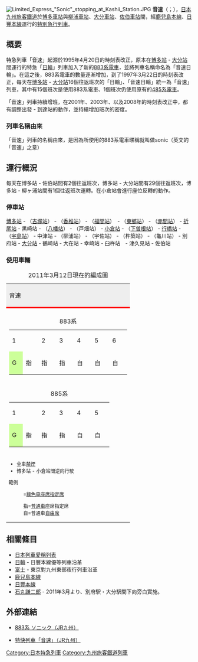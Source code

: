 {{列車名
|列車名       = 音速
|公司色              = #FF0000
|圖像              = Kyushu Railway - Series 883 - 02.JPG
|pxl             = 
|日文原名             = ソニック
|圖像説明          = 883系音速列車
|營運商          = [[九州旅客鐵道|九州旅客鐵道]]（JR九州）
|列車種類          = [[特別急行列車|特急列車]]
|運行路段          = [[博多車站|博多車站]] - [[柳浦車站|柳浦車站]] - [[大分車站|大分車站]]・[[佐伯車站|佐伯車站]]
|主要途徑路線      = [[日豐本線|日豐本線]]・[[鹿兒島本線|鹿兒島本線]]
|使用車輛          = [[JR九州883系电力动车组|883系電車]]（[[大分車輛中心|大分車輛中心]]）[[JR九州885系電力動車組|885系電車]]（[[南福岡車輛區|南福岡車輛區]]）
|服務開始日       = 1997年3月22日
|備註              = 
|全寬備註
}}
[[File:Limited_Express_"Sonic"_stopping_at_Kashii_Station.JPG|thumb]]
'''音速'''（{{lang-ja|ソニック}}；{{lang-en|Sonic}}），[[日本|日本]][[九州旅客鐵道|九州旅客鐵道]]於[[博多車站|博多車站]]與[[柳浦車站|柳浦車站]]、[[大分車站|大分車站]]、[[佐伯車站|佐伯車站]]間，經[[鹿兒島本線|鹿兒島本線]]、[[日豐本線|日豐本線]]運行的[[特別急行列車|特別急行列車]]。

== 概要 ==
特急列車「音速」起源於1995年4月20日的時刻表改正，原本在[[博多車站|博多站]] - [[大分車站|大分站]]間運行的特急「[[日輪號、日向號列車|日輪]]」列車加入了新的[[JR九州883系电力动车组|883系電車]]，並將列車名稱命名為「音速日輪」。在這之後，883系電車的數量逐漸增加，到了1997年3月22日的時刻表改正，每天在[[博多車站|博多站]] - [[大分車站|大分站]]16個往返班次的「日輪」、「音速日輪」統一為「音速」列車，其中有15個班次是使用883系電車、1個班次仍使用原有的[[日本國鐵485系電力動車組|485系電車]]。

<!--「日輪」列車到了2000年之後班次大幅減縮，而-->「音速」列車持續增班，在2001年、2003年、以及2008年的時刻表改正中，都有調整出發 - 到達站的動作，並持續增加班次的密度。

=== 列車名稱由來 ===
「音速」列車的名稱由來，是因為所使用的883系電車暱稱就叫做sonic（英文的「音速」之意）

== 運行概況 ==
每天在博多站 - 佐伯站間有2個往返班次，博多站 - 大分站間有29個往返班次，博多站 - 柳ヶ浦站間有1個往返班次運轉。在小倉站會進行座位反轉的動作。
 
=== 停車站 ===
[[博多站|博多站]] - （[[吉塚站|吉塚站]]） - （[[香椎車站|香椎站]]） - （[[福間站|福間站]]）　- （[[東鄉站_(日本)|東鄉站]]） - （[[赤间站|赤間站]]） - [[折尾車站|折尾站]] - 黒崎站 - （[[八幡站_(福岡縣)|八幡站]]） - （戸畑站） - [[小倉站_(福岡縣)|小倉站]] - （[[下曾根站|下曽根站]]） - [[行橋站|行橋站]] - （[[宇島站|宇島站]]） - 中津站 - （柳浦站） - （宇佐站） - （杵築站） - （龜川站） - 別府站 - [[大分站|大分站]] - 鶴崎站 - 大在站 - 幸崎站 - 臼杵站　- 津久見站 - 佐伯站

=== 使用車輛 ===
{|style="text-align:center; float:right; margin:1em 0em 1em 1em; border:1px solid #999; padding:1em;"
|+ 2011年3月12日現在的編成圖
|style="background:#eee; border-bottom:solid 4px #ff0000;"|音速
|-
|style="font-size:80%;"|{{TrainDirection|佐伯・大分／博多|小倉}}
|-
|
{|class="wikitable" style="font-size:80%; float:center; margin:0em auto;"
|+ 883系
|colspan="2" style="width:4em;"|1
|style="width:2em;"|2
|style="width:2em;"|3
|style="width:2em;"|4
|style="width:2em;"|5
|style="width:2em;"|6
|style="width:2em;"|7
|-
|style="background-color:#cf9;"|G
|指||指||指||自||自||自||自
|}
|-
|
{|class="wikitable" style="font-size:80%; float:center; margin:0em auto;"
|+ 885系
|colspan="2" style="width:4em;"|1
|style="width:2em;"|2
|style="width:2em;"|3
|style="width:2em;"|4
|style="width:2em;"|5
|style="width:2em;"|6
|-
|style="background-color:#cf9;"|G
|指||指||指||自||自||自
|}
|-
|style="font-size:80%; text-align:left;"|
* 全車[[禁煙|禁煙]]
* 博多站 - 小倉站間逆向行駛
; 範例
: {{bgcolor|#cf9|G}}=[[綠色車|綠色車]][[座席指定席|座席指定席]]
: 指=[[普通車_(鐵路車輛)|普通車]]座席指定席
: 自=普通車[[自由席|自由席]]
|}

== 相關條目 ==
* [[日本列車愛稱列表|日本列車愛稱列表]]
* [[日輪號、日向號列車|日輪]] - 日豐本線優等列車沿革
* [[富士號列車|富士]] - 東京對九州東部夜行列車沿革
* [[鹿兒島本線|鹿兒島本線]]
* [[日豐本線|日豐本線]]
* [[石丸謙二郎|石丸謙二郎]] - 2011年3月より、別府駅・大分駅間下向旁白實施。

== 外部連結 ==
* {{ja}}[http://www.jrkyushu.co.jp/trains/sonic/ 883系 ソニック（JR九州）]
* {{zh-hant}}[http://www.jrkyushu.co.jp/chinese/train/sonic.html 特快列車「音速」（JR九州）]

{{DEFAULTSORT:Sonic}}
{{Commonscat|Sonic (train)}}
[[Category:日本特急列車|Category:日本特急列車]]
[[Category:九州旅客鐵道列車|Category:九州旅客鐵道列車]]